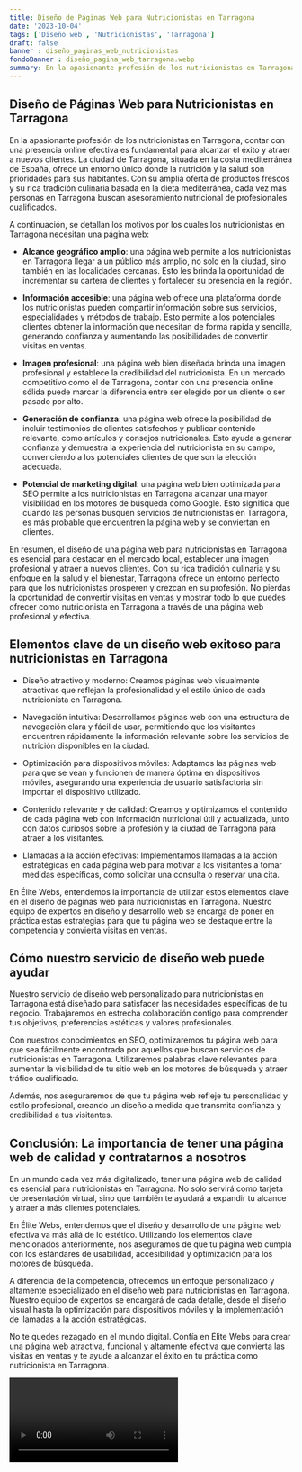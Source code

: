 ```yaml
---
title: Diseño de Páginas Web para Nutricionistas en Tarragona
date: '2023-10-04'
tags: ['Diseño web', 'Nutricionistas', 'Tarragona']
draft: false
banner : diseño_paginas_web_nutricionistas
fondoBanner : diseño_pagina_web_tarragona.webp
summary: En la apasionante profesión de los nutricionistas en Tarragona, contar con una presencia online efectiva es fundamental para alcanzar el éxito y atraer a nuevos clientes. La ciudad de Tarragona, situada en la costa mediterránea de España, ofrece un entorno único donde la nutrición y la salud son prioridades para sus habitantes. Con su amplia oferta de productos frescos y su rica tradición culinaria basada en la dieta mediterránea, cada vez más personas en Tarragona buscan asesoramiento nutricional de profesionales cualificados.
---
```


## Diseño de Páginas Web para Nutricionistas en Tarragona

En la apasionante profesión de los nutricionistas en Tarragona, contar con una presencia online efectiva es fundamental para alcanzar el éxito y atraer a nuevos clientes. La ciudad de Tarragona, situada en la costa mediterránea de España, ofrece un entorno único donde la nutrición y la salud son prioridades para sus habitantes. Con su amplia oferta de productos frescos y su rica tradición culinaria basada en la dieta mediterránea, cada vez más personas en Tarragona buscan asesoramiento nutricional de profesionales cualificados.

A continuación, se detallan los motivos por los cuales los nutricionistas en Tarragona necesitan una página web:

- **Alcance geográfico amplio**: una página web permite a los nutricionistas en Tarragona llegar a un público más amplio, no solo en la ciudad, sino también en las localidades cercanas. Esto les brinda la oportunidad de incrementar su cartera de clientes y fortalecer su presencia en la región.

- **Información accesible**: una página web ofrece una plataforma donde los nutricionistas pueden compartir información sobre sus servicios, especialidades y métodos de trabajo. Esto permite a los potenciales clientes obtener la información que necesitan de forma rápida y sencilla, generando confianza y aumentando las posibilidades de convertir visitas en ventas.

- **Imagen profesional**: una página web bien diseñada brinda una imagen profesional y establece la credibilidad del nutricionista. En un mercado competitivo como el de Tarragona, contar con una presencia online sólida puede marcar la diferencia entre ser elegido por un cliente o ser pasado por alto.

- **Generación de confianza**: una página web ofrece la posibilidad de incluir testimonios de clientes satisfechos y publicar contenido relevante, como artículos y consejos nutricionales. Esto ayuda a generar confianza y demuestra la experiencia del nutricionista en su campo, convenciendo a los potenciales clientes de que son la elección adecuada.

- **Potencial de marketing digital**: una página web bien optimizada para SEO permite a los nutricionistas en Tarragona alcanzar una mayor visibilidad en los motores de búsqueda como Google. Esto significa que cuando las personas busquen servicios de nutricionistas en Tarragona, es más probable que encuentren la página web y se conviertan en clientes.

En resumen, el diseño de una página web para nutricionistas en Tarragona es esencial para destacar en el mercado local, establecer una imagen profesional y atraer a nuevos clientes. Con su rica tradición culinaria y su enfoque en la salud y el bienestar, Tarragona ofrece un entorno perfecto para que los nutricionistas prosperen y crezcan en su profesión. No pierdas la oportunidad de convertir visitas en ventas y mostrar todo lo que puedes ofrecer como nutricionista en Tarragona a través de una página web profesional y efectiva.

<GifSeo />

<Cta />

## Elementos clave de un diseño web exitoso para nutricionistas en Tarragona

- Diseño atractivo y moderno: Creamos páginas web visualmente atractivas que reflejan la profesionalidad y el estilo único de cada nutricionista en Tarragona.
  
- Navegación intuitiva: Desarrollamos páginas web con una estructura de navegación clara y fácil de usar, permitiendo que los visitantes encuentren rápidamente la información relevante sobre los servicios de nutrición disponibles en la ciudad.
  
- Optimización para dispositivos móviles: Adaptamos las páginas web para que se vean y funcionen de manera óptima en dispositivos móviles, asegurando una experiencia de usuario satisfactoria sin importar el dispositivo utilizado.

- Contenido relevante y de calidad: Creamos y optimizamos el contenido de cada página web con información nutricional útil y actualizada, junto con datos curiosos sobre la profesión y la ciudad de Tarragona para atraer a los visitantes.

- Llamadas a la acción efectivas: Implementamos llamadas a la acción estratégicas en cada página web para motivar a los visitantes a tomar medidas específicas, como solicitar una consulta o reservar una cita.

En Élite Webs, entendemos la importancia de utilizar estos elementos clave en el diseño de páginas web para nutricionistas en Tarragona. Nuestro equipo de expertos en diseño y desarrollo web se encarga de poner en práctica estas estrategias para que tu página web se destaque entre la competencia y convierta visitas en ventas.

## Cómo nuestro servicio de diseño web puede ayudar

Nuestro servicio de diseño web personalizado para nutricionistas en Tarragona está diseñado para satisfacer las necesidades específicas de tu negocio. Trabajaremos en estrecha colaboración contigo para comprender tus objetivos, preferencias estéticas y valores profesionales.

Con nuestros conocimientos en SEO, optimizaremos tu página web para que sea fácilmente encontrada por aquellos que buscan servicios de nutricionistas en Tarragona. Utilizaremos palabras clave relevantes para aumentar la visibilidad de tu sitio web en los motores de búsqueda y atraer tráfico cualificado.

Además, nos aseguraremos de que tu página web refleje tu personalidad y estilo profesional, creando un diseño a medida que transmita confianza y credibilidad a tus visitantes.

## Conclusión: La importancia de tener una página web de calidad y contratarnos a nosotros

En un mundo cada vez más digitalizado, tener una página web de calidad es esencial para nutricionistas en Tarragona. No solo servirá como tarjeta de presentación virtual, sino que también te ayudará a expandir tu alcance y atraer a más clientes potenciales.

En Élite Webs, entendemos que el diseño y desarrollo de una página web efectiva va más allá de lo estético. Utilizando los elementos clave mencionados anteriormente, nos aseguramos de que tu página web cumpla con los estándares de usabilidad, accesibilidad y optimización para los motores de búsqueda.

A diferencia de la competencia, ofrecemos un enfoque personalizado y altamente especializado en el diseño web para nutricionistas en Tarragona. Nuestro equipo de expertos se encargará de cada detalle, desde el diseño visual hasta la optimización para dispositivos móviles y la implementación de llamadas a la acción estratégicas.

No te quedes rezagado en el mundo digital. Confía en Élite Webs para crear una página web atractiva, funcional y altamente efectiva que convierta las visitas en ventas y te ayude a alcanzar el éxito en tu práctica como nutricionista en Tarragona.

<Video />

<CtaBot job='Nutricionistas' city='Tarragona'/>

<Gmaps query='Tarragona+españa+maps' />